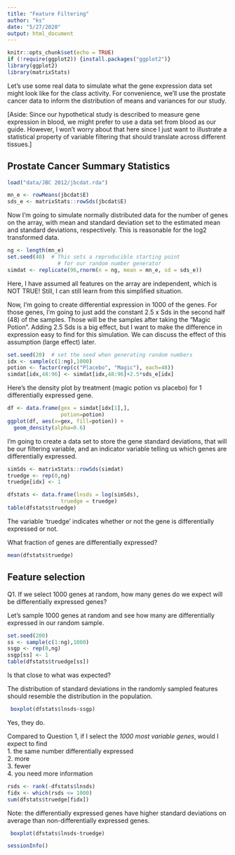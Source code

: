 ```yaml
---
title: "Feature Filtering"
author: "ks"
date: "5/27/2020"
output: html_document
---
```


```r
knitr::opts_chunk$set(echo = TRUE)
if (!require(ggplot2)) {install.packages("ggplot2")}
library(ggplot2)
library(matrixStats)
```

Let's use some real data to simulate what the gene expression data set might look like for the class activity.  For convenience, we'll use the prostate cancer data to inform the distribution of means and variances for our study.  

[Aside: Since our hypothetical study is described to measure gene expression in blood, we might prefer to use a data set from blood as our guide. However, I won't worry about that here since I just want to illustrate a statistical property of variable filtering that should translate across different tissues.]

## Prostate Cancer Summary Statistics

```r
load("data/JBC 2012/jbcdat.rda")

mn_e <- rowMeans(jbcdat$E)
sds_e <- matrixStats::rowSds(jbcdat$E)
```

Now I'm going to simulate normally distributed data for the number of genes on the array, with mean and standard deviation set to the estimated mean and standard deviations, respectively. This is reasonable for the log2 transformed data.

```r
ng <- length(mn_e)
set.seed(40)  # This sets a reproducible starting point 
                # for our random number generator
simdat <- replicate(96,rnorm(n = ng, mean = mn_e, sd = sds_e))
```

Here, I have assumed all features on the array are independent, which is NOT TRUE! Still, I can still learn from this simplified situation.

Now, I'm going to create differential expression in 1000 of the genes. For those genes, I'm going to just add the constant 2.5 x Sds in the second half (48) of the samples. Those will be the samples after taking the "Magic Potion". Adding 2.5 Sds is a big effect, but I want to make the difference in expression easy to find for this simulation. We can discuss the effect of this assumption (large effect) later.

```r
set.seed(20)  # set the seed when generating random numbers
idx <- sample(c(1:ng),1000)
potion <- factor(rep(c("Placebo", "Magic"), each=48))
simdat[idx,48:96] <- simdat[idx,48:96]+2.5*sds_e[idx]
```

Here's the density plot by treatment (magic potion vs placebo) for 1 differentially expressed gene.

```r
df <- data.frame(gex = simdat[idx[1],],
                 potion=potion)
ggplot(df, aes(x=gex, fill=potion)) +
  geom_density(alpha=0.6)
```

I'm going to create a data set to store the gene standard deviations, that will be our filtering variable, and an indicator variable telling us which genes are differentially expressed.

```r
simSds <- matrixStats::rowSds(simdat)
truedge <- rep(0,ng)
truedge[idx] <- 1

dfstats <- data.frame(lnsds = log(simSds),
                 truedge = truedge)
table(dfstats$truedge)
```

The variable 'truedge' indicates whether or not the gene is differentially expressed or not.

What fraction of genes are differentially expressed?
```r
mean(dfstats$truedge)
```

## Feature selection

Q1. If we select 1000 genes at random, how many genes do we expect will be differentially expressed genes?   


Let's sample 1000 genes at random and see how many are differentially expressed in our random sample.

```r
set.seed(200)
ss <- sample(c(1:ng),1000)
ssgp <- rep(0,ng)
ssgp[ss] <- 1
table(dfstats$truedge[ss])
```

Is that close to what was expected?  

The distribution of standard deviations in the randomly sampled features should resemble the distribution in the population.
```r
 boxplot(dfstats$lnsds~ssgp)
```

Yes, they do.


Compared to Question 1, if I select the *1000 most variable genes*, would I expect to find  
1. the same number differentially expressed  
2. more   
3. fewer  
4. you need more information

```r
rsds <- rank(-dfstats$lnsds)
fidx <- which(rsds <= 1000)
sum(dfstats$truedge[fidx])
```


Note: the differentially expressed genes have higher standard deviations on average than non-differentially expressed genes.
```r
 boxplot(dfstats$lnsds~truedge)
```


```r
sessionInfo()
```
